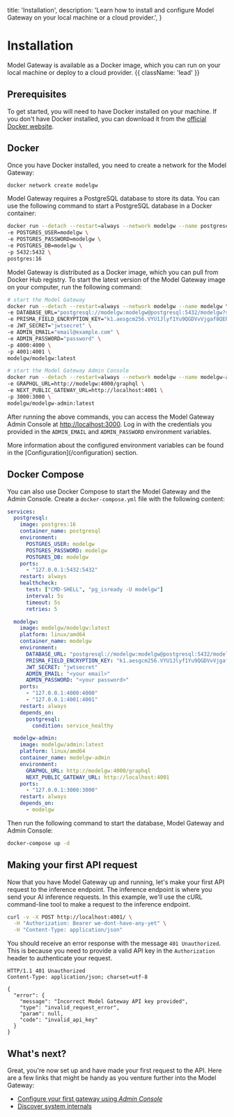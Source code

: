   title: 'Installation',
  description: 'Learn how to install and configure Model Gateway on your local machine or a cloud provider.',
}

# Installation

Model Gateway is available as a Docker image, which you can run on your local machine or deploy to a cloud provider. {{ className: 'lead' }}

## Prerequisites

To get started, you will need to have Docker installed on your machine. If you don't have Docker installed, you can download it from the [official Docker website](https://www.docker.com/products/docker-desktop).

## Docker

Once you have Docker installed, you need to create a network for the Model Gateway:

```bash
docker network create modelgw
```

Model Gateway requires a PostgreSQL database to store its data. You can use the following command to start a PostgreSQL database in a Docker container:

```bash
docker run --detach --restart=always --network modelgw --name postgresql \
-e POSTGRES_USER=modelgw \
-e POSTGRES_PASSWORD=modelgw \
-e POSTGRES_DB=modelgw \
-p 5432:5432 \
postgres:16
```

Model Gateway is distributed as a Docker image, which you can pull from Docker Hub registry. To start the latest version of the Model Gateway image on your computer, run the following command:

```bash
# start the Model Gateway
docker run --detach --restart=always --network modelgw --name modelgw \
-e DATABASE_URL="postgresql://modelgw:modelgw@postgresql:5432/modelgw?schema=public" \
-e PRISMA_FIELD_ENCRYPTION_KEY="k1.aesgcm256.VYU1Jlyf1Yu9QGDVvVjgaf8QEP1SIhOReuiPBSbeyZA=" \
-e JWT_SECRET="jwtsecret" \
-e ADMIN_EMAIL="email@example.com" \
-e ADMIN_PASSWORD="password" \
-p 4000:4000 \
-p 4001:4001 \
modelgw/modelgw:latest

# start the Model Gateway Admin Console
docker run --detach --restart=always --network modelgw --name modelgw-admin \
-e GRAPHQL_URL=http://modelgw:4000/graphql \
-e NEXT_PUBLIC_GATEWAY_URL=http://localhost:4001 \
-p 3000:3000 \
modelgw/modelgw-admin:latest
```

After running the above commands, you can access the Model Gateway Admin Console at [http://localhost:3000](http://localhost:3000). Log in with the credentials you provided in the `ADMIN_EMAIL` and `ADMIN_PASSWORD` environment variables.

<Note>
  More information about the configured environment variables can be found in the [Configuration](/configuration) section.
</Note>

## Docker Compose

You can also use Docker Compose to start the Model Gateway and the Admin Console. Create a `docker-compose.yml` file with the following content:

```yaml
services:
  postgresql:
    image: postgres:16
    container_name: postgresql
    environment:
      POSTGRES_USER: modelgw
      POSTGRES_PASSWORD: modelgw
      POSTGRES_DB: modelgw
    ports:
      - "127.0.0.1:5432:5432"
    restart: always
    healthcheck:
      test: ["CMD-SHELL", "pg_isready -U modelgw"]
      interval: 5s
      timeout: 5s
      retries: 5

  modelgw:
    image: modelgw/modelgw:latest
    platform: linux/amd64
    container_name: modelgw
    environment:
      DATABASE_URL: "postgresql://modelgw:modelgw@postgresql:5432/modelgw?schema=public"
      PRISMA_FIELD_ENCRYPTION_KEY: "k1.aesgcm256.VYU1Jlyf1Yu9QGDVvVjgaf8QEP1SIhOReuiPBSbeyZA="
      JWT_SECRET: "jwtsecret"
      ADMIN_EMAIL: "<your email>"
      ADMIN_PASSWORD: "<your password>"
    ports:
      - "127.0.0.1:4000:4000"
      - "127.0.0.1:4001:4001"
    restart: always
    depends_on:
      postgresql:
        condition: service_healthy

  modelgw-admin:
    image: modelgw/admin:latest
    platform: linux/amd64
    container_name: modelgw-admin
    environment:
      GRAPHQL_URL: http://modelgw:4000/graphql
      NEXT_PUBLIC_GATEWAY_URL: http://localhost:4001
    ports:
      - "127.0.0.1:3000:3000"
    restart: always
    depends_on:
      - modelgw
```

Then run the following command to start the database, Model Gateway and Admin Console:

```bash
docker-compose up -d
```

## Making your first API request

Now that you have Model Gateway up and running, let's make your first API request to the inference endpoint. The inference endpoint is where you send your AI inference requests. In this example, we'll use the cURL command-line tool to make a request to the inference endpoint.

```bash
curl -v -X POST http://localhost:4001/ \
  -H "Authorization: Bearer we-dont-have-any-yet" \
  -H "Content-Type: application/json"
```

You should receive an error response with the message `401 Unauthorized`. This is because you need to provide a valid API key in the `Authorization` header to authenticate your request. 

```http
HTTP/1.1 401 Unauthorized
Content-Type: application/json; charset=utf-8

{
  "error": {
    "message": "Incorrect Model Gateway API key provided",
    "type": "invalid_request_error",
    "param": null,
    "code": "invalid_api_key"
  }
}
```


## What's next?

Great, you're now set up and have made your first request to the API. Here are a few links that might be handy as you venture further into the Model Gateway:

- [Configure your first gateway using *Admin Console*](/admin-console)
- [Discover system internals](/system-internals)
